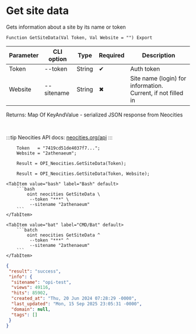 ﻿---
sidebar_position: 1
description: Get site data and other functions to work with Neocities in the Open Integration Package, a free open-source integration library for 1C:Enterprise 8, OneScript and CLI
keywords: [1C, 1С, 1С:Enterprise, 1С:Enterprise 8.3, API, Integration, Services, Exchange, OneScript, CLI, Neocities]
---


# Get site data
 Gets information about a site by its name or token



`Function GetSiteData(Val Token, Val Website = "") Export`

  | Parameter | CLI option | Type | Required | Description |
  |-|-|-|-|-|
  | Token | --token | String | &#x2714; | Auth token |
  | Website | --sitename | String | &#x2716; | Site name (login) for information. Current, if not filled in |

  
  Returns:  Map Of KeyAndValue - serialized JSON response from Neocities

<br/>

:::tip
Neocities API docs: [neocities.org/api](https://neocities.org/api)
:::
<br/>



```bsl title="1C:Enterprise/OneScript code example"
    Token   = "7419cd51de4037f7...";
    Website = "2athenaeum";

    Result = OPI_Neocities.GetSiteData(Token);

    Result = OPI_Neocities.GetSiteData(Token, Website);
```
 

 <Tabs>
  
    <TabItem value="bash" label="Bash" default>
        ```bash
            oint neocities GetSiteData \
             --token "***" \
             --sitename "2athenaeum"
        ```
    </TabItem>
  
    <TabItem value="bat" label="CMD/Bat" default>
        ```batch
            oint neocities GetSiteData ^
             --token "***" ^
             --sitename "2athenaeum"
        ```
    </TabItem>
</Tabs>


```json title="Result"
{
 "result": "success",
 "info": {
  "sitename": "opi-test",
  "views": 49116,
  "hits": 85902,
  "created_at": "Thu, 20 Jun 2024 07:28:29 -0000",
  "last_updated": "Mon, 15 Sep 2025 23:05:31 -0000",
  "domain": null,
  "tags": []
 }
}
```
